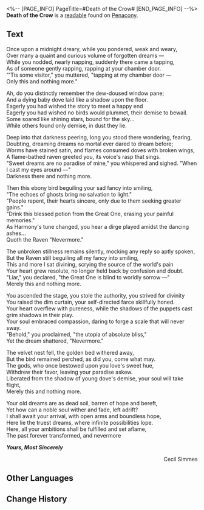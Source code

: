 <%-- [PAGE_INFO]
PageTitle=#Death of the Crow#
[END_PAGE_INFO] --%>
{{Readable Infobox
|id           = 352
|partIds      = 190642
|title        = 
|image        = Item Penacony Readable 1.png
|world        = Penacony
|parts        = 1
|author       = <!--to be added-->
|description  = A bizarre and incomprehensible poem. Or perhaps, some kind of mysterious invitation.
|part1        = Death of the Crow
|source1      = {{cx|Source missing}}
|characters   = 
|factions     = 
}}
'''Death of the Crow''' is a [[readable]] found on [[Penacony]].
<!--
==Location==
{{Map Embed|<map name>|<marker id>}}
-->
==Text==
Once upon a midnight dreary, while you pondered, weak and weary,<br />
Over many a quaint and curious volume of forgotten dreams &mdash;<br />
While you nodded, nearly napping, suddenly there came a tapping,<br />
As of someone gently rapping, rapping at your chamber door.<br />
"'Tis some visitor," you muttered, "tapping at my chamber door &mdash;<br />
Only this and nothing more."

Ah, do you distinctly remember the dew-doused window pane;<br />
And a dying baby dove laid like a shadow upon the floor.<br />
Eagerly you had wished the story to meet a happy end<br />
Eagerly you had wished no birds would plummet, their demise to bewail.<br />
Some soared like shining stars, bound for the sky...<br />
While others found only demise, in dust they lie.

Deep into that darkness peering, long you stood there wondering, fearing,<br />
Doubting, dreaming dreams no mortal ever dared to dream before;<br />
Worms have stained satin, and flames consumed doves with broken wings,<br />
A flame-bathed raven greeted you, its voice's rasp that sings.<br />
"Sweet dreams are no paradise of mine," you whispered and sighed. "When I cast my eyes around &mdash;"<br /> Darkness there and nothing more.

Then this ebony bird beguiling your sad fancy into smiling,<br />
"The echoes of ghosts bring no salvation to light."<br />
"People repent, their hearts sincere, only due to them seeking greater gains."<br />
"Drink this blessed potion from the Great One, erasing your painful memories."<br />
As Harmony's tune changed, you hear a dirge played amidst the dancing ashes...<br />
Quoth the Raven "Nevermore."

The unbroken stillness remains silently, mocking any reply so aptly spoken,<br />
But the Raven still beguiling all my fancy into smiling,<br />
This and more I sat divining, scrying the source of the world's pain<br />
Your heart grew resolute, no longer held back by confusion and doubt.<br />
"Liar," you declared, "the Great One is blind to worldly sorrow &mdash;"<br />
Merely this and nothing more.

You ascended the stage, you stole the authority, you strived for divinity<br />
You raised the dim curtain, your self-directed farce skillfully honed.<br />
Your heart overflew with pureness, while the shadows of the puppets cast grim shadows in their play.<br />
Your soul embraced compassion, daring to forge a scale that will never sway.<br />
"Behold," you proclaimed, "the utopia of absolute bliss,"<br />
Yet the dream shattered, "Nevermore."

The velvet nest fell, the golden bed withered away,<br />
But the bird remained perched, as did you, come what may.<br />
The gods, who once bestowed upon you love's sweet hue,<br />
Withdrew their favor, leaving your paradise askew.<br />
Liberated from the shadow of young dove's demise, your soul will take flight,<br />
Merely this and nothing more.

Your old dreams are as dead soil, barren of hope and bereft,<br />
Yet how can a noble soul wither and fade, left adrift?<br />
I shall await your arrival, with open arms and boundless hope,<br />
Here lie the truest dreams, where infinite possibilities lope.<br />
Here, all your ambitions shall be fulfilled and set aflame,<br />
The past forever transformed, and nevermore

'''''Yours, Most Sincerely'''''

<div align="right">Cecil Simmes</div>

<!--
==Trivia==
* 
-->
==Other Languages==
{{Other Languages
|en   = Death of the Crow
|zhs  = 乌鸦之死
|zht  = 烏鴉之死
|ja   = レイヴンズ・デス
|ko   = 까마귀의 죽음
|es   = Muerte del cuervo
|fr   = La mort du corbeau
|ru   = «Смерть ворона»
|th   = การตายของอีกา
|vi   = Cái Chết Của Quạ
|de   = Tod der Krähe
|id   = Kematian Burung Gagak
|pt   = Morte do Corvo
}}

==Change History==
{{Change History|2.2}}